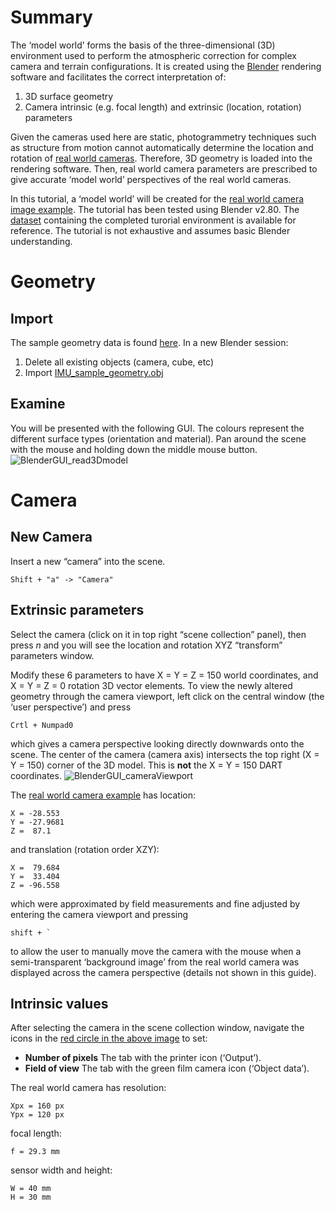 # Summary

The 'model world' forms the basis of the three-dimensional (3D) environment used to perform the atmospheric correction for complex camera and terrain configurations. It is created using the [Blender](https://www.blender.org/) rendering software and facilitates the correct interpretation of:

1. 3D surface geometry
2. Camera intrinsic (e.g. focal length) and extrinsic (location, rotation) parameters

Given the cameras used here are static, photogrammetry techniques such as structure from motion cannot automatically determine the location and rotation of [real world cameras](../Real-world-images). Therefore, 3D geometry is loaded into the rendering software. Then, real world camera parameters are prescribed to give accurate 'model world' perspectives of the real world cameras.   

In this tutorial, a 'model world' will be created for the [real world camera image example](../Real-world-images). The tutorial has been tested using Blender v2.80. The [dataset](README_files/geometry/model-world.blend) containing the completed turorial environment is available for reference. The tutorial is not exhaustive and assumes basic Blender understanding. 

# Geometry

## Import

The sample geometry data is found [here](README_files/geometry). In a new Blender session:

1. Delete all existing objects (camera, cube, etc)
2. Import [IMU_sample_geometry.obj](README_files/geometry/IMU_sample_geometry.obj)

## Examine

You will be presented with the following GUI. The colours represent the different surface types (orientation and material). Pan around the scene with the mouse and holding down the middle mouse button.
![BlenderGUI_read3Dmodel](README_files/figure-misc/BlenderGUI_1.PNG)


# Camera

## New Camera

Insert a new "camera" into the scene.

```
Shift + "a" -> "Camera"
```

## Extrinsic parameters

Select the camera (click on it in top right "scene collection" panel), then press *n* and you will see the location and rotation XYZ "transform" parameters window.

Modify these 6 parameters to have X = Y = Z = 150 world coordinates, and X = Y = Z = 0 rotation 3D vector elements. To view the newly altered geometry through the camera viewport, left click on the central window (the 'user perspective') and press

```
Crtl + Numpad0
```

which gives a camera perspective looking directly downwards onto the scene. The center of the camera (camera axis) intersects the top right (X = Y = 150) corner of the 3D model. This is **not** the X = Y = 150 DART coordinates. 
![BlenderGUI_cameraViewport](README_files/figure-misc/BlenderGUI_2.PNG)

The [real world camera example](../Real-world-images) has location:

```
X = -28.553
Y = -27.9681
Z =  87.1
```

and translation (rotation order XZY):


```
X =  79.684
Y =  33.404
Z = -96.558
```

which were approximated by field measurements and fine adjusted by entering the camera viewport and pressing

```
shift + `
```
to allow the user to manually move the camera with the mouse when a semi-transparent 'background image' from the real world camera was displayed across the camera perspective (details not shown in this guide).

## Intrinsic values

After selecting the camera in the scene collection window, navigate the icons in the [red circle in the above image](README_files/figure-misc/BlenderGUI_1.PNG) to set:

* **Number of pixels** The tab with the printer icon ('Output').
* **Field of view** The tab with the green film camera icon ('Object data').

The real world camera has resolution:

```
Xpx = 160 px
Ypx = 120 px
```

focal length:

```
f = 29.3 mm
```

sensor width and height:

```
W = 40 mm 
H = 30 mm
```

